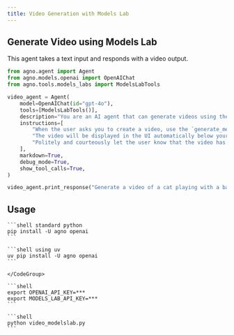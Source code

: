 ```yaml
---
title: Video Generation with Models Lab
---
```


## Generate Video using Models Lab

This agent takes a text input and responds with a video output.

```python
from agno.agent import Agent
from agno.models.openai import OpenAIChat
from agno.tools.models_labs import ModelsLabTools

video_agent = Agent(
    model=OpenAIChat(id="gpt-4o"),
    tools=[ModelsLabTools()],
    description="You are an AI agent that can generate videos using the ModelsLabs API.",
    instructions=[
        "When the user asks you to create a video, use the `generate_media` tool to create the video.",
        "The video will be displayed in the UI automatically below your response, so you don't need to show the video URL in your response.",
        "Politely and courteously let the user know that the video has been generated and will be displayed below as soon as its ready.",
    ],
    markdown=True,
    debug_mode=True,
    show_tool_calls=True,
)

video_agent.print_response("Generate a video of a cat playing with a ball")
```

## Usage

<Steps>
  <Step title="Install libraries">
    <CodeGroup>

    ```shell standard python
    pip install -U agno openai
    ```

    ```shell using uv
    uv pip install -U agno openai
    ```

    </CodeGroup>

  </Step>

  <Step title="Export API keys">

    ```shell
    export OPENAI_API_KEY=***
    export MODELS_LAB_API_KEY=***
    ```

  </Step>

  <Step title="Run the agent">

    ```shell
    python video_modelslab.py
    ```

  </Step>

</Steps>
